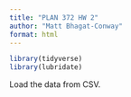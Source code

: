 ```yaml
---
title: "PLAN 372 HW 2"
author: "Matt Bhagat-Conway"
format: html
---
```


```r
library(tidyverse)
library(lubridate)


```

Load the data from CSV.